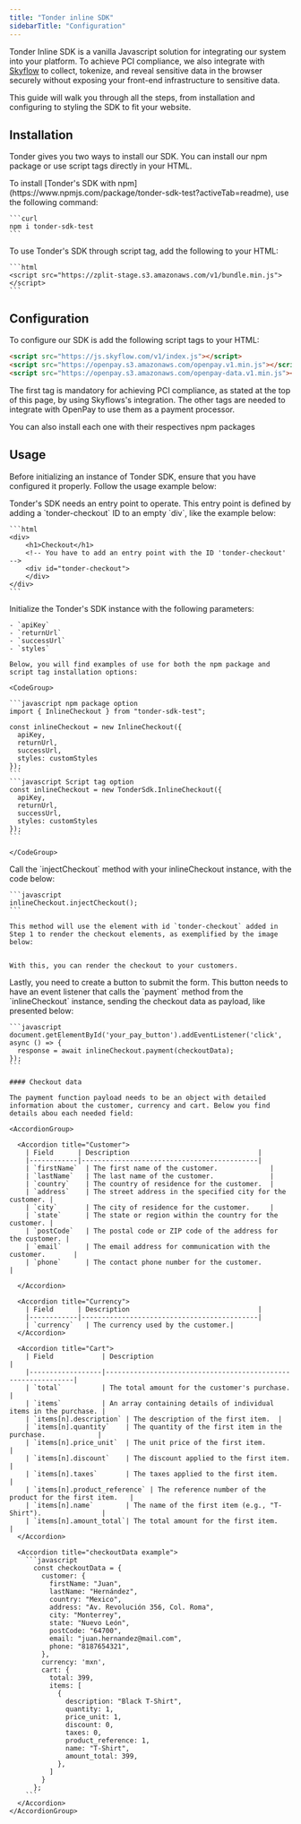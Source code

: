 ```yaml
---
title: "Tonder inline SDK"
sidebarTitle: "Configuration"
---
```


Tonder Inline SDK is a vanilla Javascript solution for integrating our system into your platform. To achieve PCI compliance, we also integrate with [Skyflow](https://www.skyflow.com/) to collect, tokenize, and reveal sensitive data in the browser securely without exposing your front-end infrastructure to sensitive data.

This guide will walk you through all the steps, from installation and configuring to styling the SDK to fit your website.

## Installation

Tonder gives you two ways to install our SDK. You can install our npm package or use script tags directly in your HTML.

<AccordionGroup>
  <Accordion title="NPM Package">
    To install [Tonder's SDK with npm](https://www.npmjs.com/package/tonder-sdk-test?activeTab=readme), use the following command:

    ```curl
    npm i tonder-sdk-test
    ```
  </Accordion>

  <Accordion title="Script tag">
    To use Tonder's SDK through script tag, add the following to your HTML:

    ```html
    <script src="https://zplit-stage.s3.amazonaws.com/v1/bundle.min.js"></script>
    ```
  </Accordion> 
</AccordionGroup>

## Configuration

To configure our SDK is add the following script tags to your HTML:

```html
<script src="https://js.skyflow.com/v1/index.js"></script>
<script src="https://openpay.s3.amazonaws.com/openpay.v1.min.js"></script>
<script src="https://openpay.s3.amazonaws.com/openpay-data.v1.min.js"></script>
```

The first tag is mandatory for achieving PCI compliance, as stated at the top of this page, by using Skyflows's integration. The other tags are needed to integrate with OpenPay to use them as a payment processor.

<Note>You can also install each one with their respectives npm packages</Note>

## Usage

Before initializing an instance of Tonder SDK, ensure that you have configured it properly. Follow the usage example below:

<Steps>
  <Step title="Add the required ID to your HTML">
    Tonder's SDK needs an entry point to operate. This entry point is defined by adding a `tonder-checkout` ID to an empty `div`, like the example below:

    ```html
    <div>
        <h1>Checkout</h1>
        <!-- You have to add an entry point with the ID 'tonder-checkout' -->
        <div id="tonder-checkout">
        </div>
    </div>
    ```
  </Step>

  <Step title="Initialize Tonder's SDK Instance">
    Initialize the Tonder's SDK instance with the following parameters:

    - `apiKey`
    - `returnUrl`
    - `successUrl`
    - `styles`

    Below, you will find examples of use for both the npm package and script tag installation options:

    <CodeGroup>

    ```javascript npm package option
    import { InlineCheckout } from "tonder-sdk-test";

    const inlineCheckout = new InlineCheckout({
      apiKey,
      returnUrl,
      successUrl,
      styles: customStyles
    });
    ```
    ```javascript Script tag option
    const inlineCheckout = new TonderSdk.InlineCheckout({
      apiKey,
      returnUrl,
      successUrl,
      styles: customStyles
    });
    ```

    </CodeGroup>
  </Step>

  <Step title="Inject checkout method">
    Call the `injectCheckout` method with your inlineCheckout instance, with the code below:

    ```javascript
    inlineCheckout.injectCheckout();
    ```

    This method will use the element with id `tonder-checkout` added in Step 1 to render the checkout elements, as exemplified by the image below:


    With this, you can render the checkout to your customers.
  </Step>

  <Step title="Add a pay button">
    Lastly, you need to create a button to submit the form. This button needs to have an event listener that calls the `payment` method from the `inlineCheckout` instance, sending the checkout data as payload, like presented below:

    ```javascript
    document.getElementById('your_pay_button').addEventListener('click', async () => {
      response = await inlineCheckout.payment(checkoutData);
    });
    ```

    #### Checkout data

    The payment function payload needs to be an object with detailed information about the customer, currency and cart. Below you find details abou each needed field:

    <AccordionGroup>

      <Accordion title="Customer">
        | Field      | Description                                |
        |------------|--------------------------------------------|
        | `firstName`  | The first name of the customer.             |
        | `lastName`   | The last name of the customer.              |
        | `country`    | The country of residence for the customer.  |
        | `address`    | The street address in the specified city for the customer. |
        | `city`       | The city of residence for the customer.     |
        | `state`      | The state or region within the country for the customer. |
        | `postCode`   | The postal code or ZIP code of the address for the customer. |
        | `email`      | The email address for communication with the customer.       |
        | `phone`      | The contact phone number for the customer.                    |

      </Accordion>

      <Accordion title="Currency">
        | Field      | Description                                |
        |------------|--------------------------------------------|
        | `currency`   | The currency used by the customer.|
      </Accordion>

      <Accordion title="Cart">
        | Field            | Description                                                  |
        |------------------|--------------------------------------------------------------|
        | `total`          | The total amount for the customer's purchase.                |
        | `items`          | An array containing details of individual items in the purchase. |
        | `items[n].description` | The description of the first item.  |
        | `items[n].quantity`    | The quantity of the first item in the purchase.             |
        | `items[n].price_unit`  | The unit price of the first item.                            |
        | `items[n].discount`    | The discount applied to the first item.                      |
        | `items[n].taxes`       | The taxes applied to the first item.                         |
        | `items[n].product_reference` | The reference number of the product for the first item.   |
        | `items[n].name`        | The name of the first item (e.g., "T-Shirt").               |
        | `items[n].amount_total`| The total amount for the first item.                        |
      </Accordion>

      <Accordion title="checkoutData example">
        ```javascript
          const checkoutData = {
            customer: {
              firstName: "Juan",
              lastName: "Hernández",
              country: "Mexico",
              address: "Av. Revolución 356, Col. Roma",
              city: "Monterrey",
              state: "Nuevo León",
              postCode: "64700",
              email: "juan.hernandez@mail.com",
              phone: "8187654321",
            },
            currency: 'mxn',
            cart: {
              total: 399,
              items: [
                {
                  description: "Black T-Shirt",
                  quantity: 1,
                  price_unit: 1,
                  discount: 0,
                  taxes: 0,
                  product_reference: 1,
                  name: "T-Shirt",
                  amount_total: 399,
                },
              ]
            }
          };
        ```
      </Accordion>
    </AccordionGroup>
  </Step>
</Steps>
